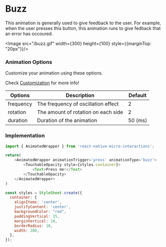 
# Buzz

This animation is generally used to give feedback to the user. For example, when the user presses this button, this animation runs to give fedback that an error has occoured.


<Image src="/buzz.gif" width={300} height={100} style={{marginTop: "20px"}}/>

### Animation Options

Customize your animation using these options. 

Check [Customization](/Usage#customization) for more info!

| **Options**        | **Description**                                                                              | **Default**                       |
|---------------------|----------------------------------------------------------------------------------------------|-------------------------------------|
| frequency  | The frequency of oscillation effect                                            | 2                           |
| rotation  | The amount of rotation on each side                                            | 2                               |
| duration| Duration of the animation                                                  | 50 (ms)           |


### Implementation

```js
import { AnimatedWrapper } from 'react-native-micro-interactions';

return(
    <AnimatedWrapper animationTrigger='press' animationType='buzz'>
        <TouchableOpacity style={styles.container}>
            <Text>Press me!</Text>
        </TouchableOpacity>
    </AnimatedWrapper>
)

const styles = StyleSheet.create({
  container: {
    alignItems: 'center',
    justifyContent: 'center',
    backgroundColor: "red",
    paddingVertical: 15,
    marginVertical: 10,
    borderRadius: 10,
    width: 200,
  },
});
```